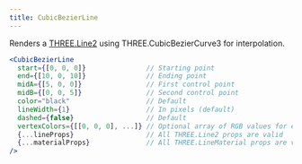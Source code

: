 ```yaml
---
title: CubicBezierLine
---
```


Renders a [THREE.Line2](https://threejs.org/docs/#api/en/objects/Line) using THREE.CubicBezierCurve3 for interpolation.

```jsx
<CubicBezierLine
  start={[0, 0, 0]}               // Starting point
  end={[10, 0, 10]}               // Ending point
  midA={[5, 0, 0]}                // First control point
  midB={[0, 0, 5]}                // Second control point
  color="black"                   // Default
  lineWidth={1}                   // In pixels (default)
  dashed={false}                  // Default
  vertexColors={[[0, 0, 0], ...]} // Optional array of RGB values for each point
  {...lineProps}                  // All THREE.Line2 props are valid
  {...materialProps}              // All THREE.LineMaterial props are valid
/>
```

<StoryBook lib="drei" id="abstractions-line--cubic-bezier" />
